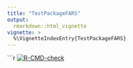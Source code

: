 ```yaml
---
title: "TestPackageFARS"
output: 
  rmarkdown::html_vignette
vignette: >
  %\VignetteIndexEntry{TestPackageFARS}
---
```


```r

<!-- badges: start -->
  [![R-CMD-check](https://github.com/Rashad-ra/TestPackageFARS/actions/workflows/R-CMD-check.yaml/badge.svg)](https://github.com/Rashad-ra/TestPackageFARS/actions/workflows/R-CMD-check.yaml)
  <!-- badges: end -->

